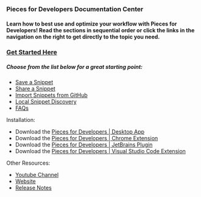 ### Pieces for Developers Documentation Center

#### Learn how to best use and optimize your workflow with Pieces for Developers! Read the sections in sequential order or click the links in the navigation on the right to get directly to the topic you need.

### [Get Started Here](https://docs.page/pieces-app/documentation/installation-getting-started/windows)

##### Choose from the list below for a great starting point:

* [Save a Snippet](https://docs.page/pieces-app/documentation/product-highlights-and-benefits/saving-useful-developer-materials)
* [Share a Snippet](https://docs.page/pieces-app/documentation/personalized-link-sharing/single-click-link-sharing)
* [Import Snippets from GitHub](https://docs.page/pieces-app/documentation/product-highlights-and-benefits/import-gists-from-github)
* [Local Snippet Discovery](https://docs.page/pieces-app/documentation/product-highlights-and-benefits/in-project-snippet-discovery)
* [FAQs](https://docs.page/pieces-app/documentation/faq)

Installation:
* Download the [Pieces for Developers | Desktop App](https://code.pieces.app/install)
* Download the [Pieces for Developers | Chrome Extension](https://chrome.google.com/webstore/detail/pieces-save-code-snippets/igbgibhbfonhmjlechmeefimncpekepm)
* Download the [Pieces for Developers | JetBrains Plugin](https://plugins.jetbrains.com/plugin/17328-pieces--save-search-share--reuse-code-snippets)
* Download the [Pieces for Developers | Visual Studio Code Extension](https://marketplace.visualstudio.com/items?itemName=MeshIntelligentTechnologiesInc.pieces-vscode)

Other Resources:
* [Youtube Channel](https://www.youtube.com/@getpieces)
* [Website](https://code.pieces.app)
* [Release Notes](https://code.pieces.app/updates)

